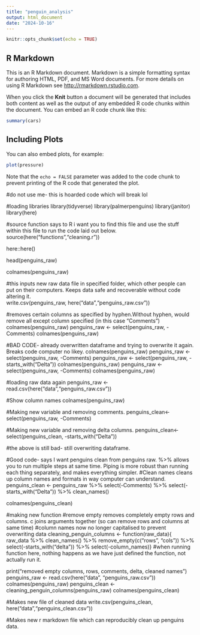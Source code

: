 ```yaml
---
title: "penguin_analysis"
output: html_document
date: "2024-10-16"
---
```


```r
knitr::opts_chunk$set(echo = TRUE)
```

## R Markdown

This is an R Markdown document. Markdown is a simple formatting syntax for authoring HTML, PDF, and MS Word documents. For more details on using R Markdown see <http://rmarkdown.rstudio.com>.

When you click the **Knit** button a document will be generated that includes both content as well as the output of any embedded R code chunks within the document. You can embed an R code chunk like this:

```r
summary(cars)
```

## Including Plots

You can also embed plots, for example:

```r
plot(pressure)
```

Note that the `echo = FALSE` parameter was added to the code chunk to prevent printing of the R code that generated the plot.

#do not use me- this is hoarded code which will break lol

#loading libraries
library(tidyverse)
library(palmerpenguins)
library(janitor)
library(here)

#source function says to R i want you to find this file and use the stuff within this file to run the code laid out below.
source(here("functions","cleaning.r"))

here::here()

head(penguins_raw)

colnames(penguins_raw)

#this inputs new raw data file in specified folder, which other people can put on their computers. Keeps data safe and recoverable without code altering it.  
write.csv(penguins_raw, here("data","penguins_raw.csv"))

#removes certain columns as specified by hyphen.Without hyphen, would remove all except column specified (in this case "Comments")
colnames(penguins_raw)
penguins_raw <- select(penguins_raw, -Comments)
colnames(penguins_raw)

#BAD CODE- already overwritten dataframe and trying to overwrite it again. Breaks code computer no likey. 
colnames(penguins_raw)
penguins_raw <- select(penguins_raw, -Comments)
penguins_raw <- select(penguins_raw, -starts_with("Delta"))
colnames(penguins_raw)
penguins_raw <- select(penguins_raw, -Comments)
colnames(penguins_raw)

#loading raw data again
penguins_raw <- read.csv(here("data","penguins_raw.csv"))

#Show column names
colnames(penguins_raw)

#Making new variable and removing comments.
penguins_clean<- select(penguins_raw, -Comments)

#Making new variable and removing delta columns.
penguins_clean<- select(penguins_clean, -starts_with("Delta"))

#the above is still bad- still overwriting dataframe. 

#Good code- says I want penguins clean from penguins raw. %>% allows you to run multiple steps at same time. Piping is more robust than running each thing separately, and makes everything simpler. 
#Clean names cleans up column names and formats in way computer can understand.
penguins_clean <- penguins_raw %>% 
  select(-Comments) %>% 
  select(-starts_with("Delta")) %>% 
  clean_names()
  
colnames(penguins_clean)

#making new function
#remove empty removes completely empty rows and columns. c joins arguments together (so can remove rows and columns at same time)
#column names now no longer capitalised to prevent overwriting data
cleaning_penguin_columns <- function(raw_data){
  raw_data %>% 
    clean_names() %>% 
      remove_empty(c("rows", "cols")) %>% 
      select(-starts_with("delta")) %>% 
      select(-column_names)}
#when running function here, nothing happens as we have just defined the function, not actually run it. 

print("removed empty columns, rows, comments, delta, cleaned names")
penguins_raw <- read.csv(here("data", "penguins_raw.csv"))
colnames(penguins_raw)
penguins_clean <- cleaning_penguin_columns(penguins_raw)
colnames(penguins_clean)

#Makes new file of cleaned data
write.csv(penguins_clean, here("data","penguins_clean.csv"))

#Makes new r markdown file which can reproducibly clean up penguins data. 

